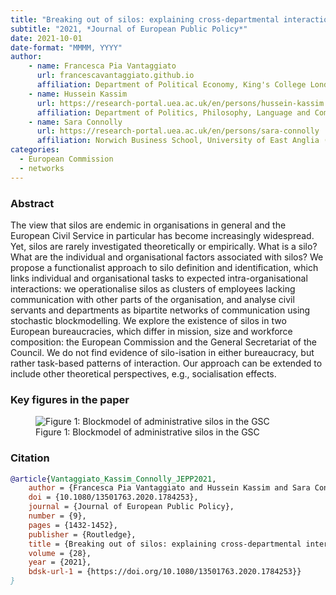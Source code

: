```yaml
---
title: "Breaking out of silos: explaining cross-departmental interactions in two European bureaucracies" 
subtitle: "2021, *Journal of European Public Policy*"
date: 2021-10-01
date-format: "MMMM, YYYY"
author:
    - name: Francesca Pia Vantaggiato
      url: francescavantaggiato.github.io
      affiliation: Department of Political Economy, King's College London (UK)
    - name: Hussein Kassim
      url: https://research-portal.uea.ac.uk/en/persons/hussein-kassim
      affiliation: Department of Politics, Philosophy, Language and Communication Studies, University of East Anglia (UK)
    - name: Sara Connolly
      url: https://research-portal.uea.ac.uk/en/persons/sara-connolly
      affiliation: Norwich Business School, University of East Anglia (UK)
categories: 
  - European Commission
  - networks
---
```


### Abstract

The view that silos are endemic in organisations in general and the European Civil Service in particular has become increasingly widespread. Yet, silos are rarely investigated theoretically or empirically. What is a silo? What are the individual and organisational factors associated with silos? We propose a functionalist approach to silo definition and identification, which links individual and organisational tasks to expected intra-organisational interactions: we operationalise silos as clusters of employees lacking communication with other parts of the organisation, and analyse civil servants and departments as bipartite networks of communication using stochastic blockmodelling. We explore the existence of silos in two European bureaucracies, which differ in mission, size and workforce composition: the European Commission and the General Secretariat of the Council. We do not find evidence of silo-isation in either bureaucracy, but rather task-based patterns of interaction. Our approach can be extended to include other theoretical perspectives, e.g., socialisation effects.

### Key figures in the paper

![Figure 1: Blockmodel of administrative silos in the GSC](JEPP2021_silos_GSC.jpg)

### Citation

``` bibtex
@article{Vantaggiato_Kassim_Connolly_JEPP2021,
    author = {Francesca Pia Vantaggiato and Hussein Kassim and Sara Connolly},
    doi = {10.1080/13501763.2020.1784253},
    journal = {Journal of European Public Policy},
    number = {9},
    pages = {1432-1452},
    publisher = {Routledge},
    title = {Breaking out of silos: explaining cross-departmental interactions in two European bureaucracies},
    volume = {28},
    year = {2021},
    bdsk-url-1 = {https://doi.org/10.1080/13501763.2020.1784253}}
}
```
